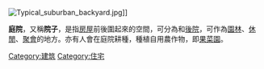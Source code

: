 {{distinguish|園林}}
{{expand|time=2015-09-17T00:30:06+00:00}}
{{unreferenced|time=2015-09-17T00:30:06+00:00}}
[[File:Typical_suburban_backyard.jpg|thumb]]]]

'''庭院'''，又稱'''院子'''，是指[[房屋|房屋]]前後圍起來的空間，可分為{{link-en|前院|Front yard}}和[[後院|後院]]，可作為[[園林|園林]]、[[休閒|休閒]]、[[聚會|聚會]]的地方。亦有人會在庭院耕種，種植自用農作物，即[[果菜園|果菜園]]。

[[Category:建筑|Category:建筑]]
[[Category:住宅|Category:住宅]]